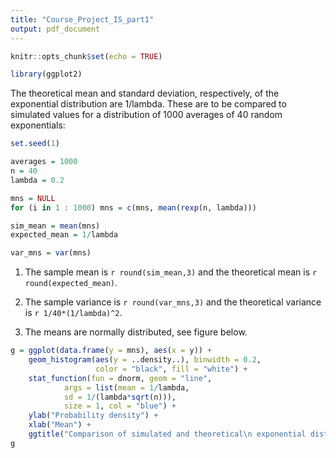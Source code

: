 ```yaml
---
title: "Course_Project_IS_part1"
output: pdf_document
---
```


```r
knitr::opts_chunk$set(echo = TRUE)

library(ggplot2)
```

The theoretical mean and standard deviation, respectively, of the exponential distribution are 1/lambda. These are to be compared to simulated values for a distribution of 1000 averages of 40 random exponentials:

```r
set.seed(1)

averages = 1000
n = 40
lambda = 0.2

mns = NULL
for (i in 1 : 1000) mns = c(mns, mean(rexp(n, lambda)))

sim_mean = mean(mns)
expected_mean = 1/lambda

var_mns = var(mns)
```

1. The sample mean is `r round(sim_mean,3)` and the theoretical mean is `r round(expected_mean)`.

2. The sample variance is `r round(var_mns,3)` and the theoretical variance is `r 1/40*(1/lambda)^2`.

3. The means are normally distributed, see figure below.

```r


g = ggplot(data.frame(y = mns), aes(x = y)) +
    geom_histogram(aes(y = ..density..), binwidth = 0.2,
                   color = "black", fill = "white") +
    stat_function(fun = dnorm, geom = "line",
            args = list(mean = 1/lambda,
            sd = 1/(lambda*sqrt(n))),
            size = 1, col = "blue") + 
    ylab("Probability density") + 
    xlab("Mean") + 
    ggtitle("Comparison of simulated and theoretical\n exponential distribution")
g    
```